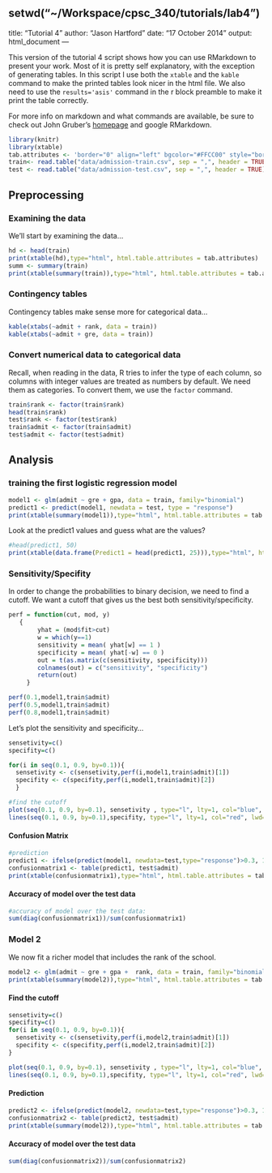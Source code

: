 setwd("~/Workspace/cpsc_340/tutorials/lab4")
---
title: "Tutorial 4"
author: "Jason Hartford"
date: "17 October 2014"
output: html_document
---

This version of the tutorial 4 script shows how you can use RMarkdown to present your work. Most of it is pretty self explanatory, with the exception of generating tables. In this script I use both the `xtable` and the `kable` command to make the printed tables look nicer in the html file. We also need to use the `results='asis'` command in the r block preamble to make it print the table correctly. 

For more info on markdown and what commands are available, be sure to check out John Gruber's [homepage](http://daringfireball.net/projects/markdown/) and google RMarkdown.

```r
library(knitr)
library(xtable)
tab.attributes <- 'border="0" align="left" bgcolor="#FFCC00" style="border-collapse: collapse; text-align: right; width: 50%; "'
train<- read.table("data/admission-train.csv", sep = ",", header = TRUE)
test <- read.table("data/admission-test.csv", sep = ",", header = TRUE)
```
## Preprocessing
### Examining the data

We'll start by examining the data... 

```r
hd <- head(train)
print(xtable(hd),type="html", html.table.attributes = tab.attributes)
summ <- summary(train)
print(xtable(summary(train)),type="html", html.table.attributes = tab.attributes)
```

### Contingency tables

Contingency tables make sense more for categorical data...

```r
kable(xtabs(~admit + rank, data = train))
kable(xtabs(~admit + gre, data = train))
```

### Convert numerical data to categorical data

Recall, when reading in the data, R tries to infer the type of each column, so columns with integer values are treated as numbers by default. We need them as categories. To convert them, we use the `factor` command.

```r
train$rank <- factor(train$rank)
head(train$rank)
test$rank <- factor(test$rank)
train$admit <- factor(train$admit)
test$admit <- factor(test$admit)
```

## Analysis

### training the first logistic regression model

```r
model1 <- glm(admit ~ gre + gpa, data = train, family="binomial")
predict1 <- predict(model1, newdata = test, type = "response")
print(xtable(summary(model1)),type="html", html.table.attributes = tab.attributes)
```

Look at the predict1 values and guess what are the values? 

```r
#head(predict1, 50)
print(xtable(data.frame(Predict1 = head(predict1, 25))),type="html", html.table.attributes = 'border="0" style="border-collapse: collapse; text-align: right; width: 25%; "')
```

### Sensitivity/Specifity

In order to change the probabilities to binary decision, we need to find a cutoff. We want a cutoff that gives us the best both sensitivity/specificity.

```r
perf = function(cut, mod, y)
   {
        yhat = (mod$fit>cut)
        w = which(y==1)
        sensitivity = mean( yhat[w] == 1 ) 
        specificity = mean( yhat[-w] == 0 ) 
        out = t(as.matrix(c(sensitivity, specificity)))
        colnames(out) = c("sensitivity", "specificity")
        return(out)
     }

perf(0.1,model1,train$admit)
perf(0.5,model1,train$admit)
perf(0.8,model1,train$admit)
```

Let's plot the sensitivity and specificity...

```r
sensetivity=c()
specifity=c()

for(i in seq(0.1, 0.9, by=0.1)){
  sensetivity <- c(sensetivity,perf(i,model1,train$admit)[1])
  specifity <- c(specifity,perf(i,model1,train$admit)[2])
  }

#find the cutoff
plot(seq(0.1, 0.9, by=0.1), sensetivity , type="l", lty=1, col="blue", xlab="cutoff points", ylab="sensetivity/specifity", lwd=2)
lines(seq(0.1, 0.9, by=0.1),specifity, type="l", lty=1, col="red", lwd=2)
```

#### Confusion Matrix

```r
#prediction
predict1 <- ifelse(predict(model1, newdata=test,type="response")>0.3, 1, 0)
confusionmatrix1 <- table(predict1, test$admit)
print(xtable(confusionmatrix1),type="html", html.table.attributes = tab.attributes)
```

#### Accuracy of model over the test data

```r
#accuracy of model over the test data:
sum(diag(confusionmatrix1))/sum(confusionmatrix1)
```



### Model 2

We now fit a richer model that includes the rank of the school.

```r
model2 <- glm(admit ~ gre + gpa +  rank, data = train, family="binomial")
print(xtable(summary(model2)),type="html", html.table.attributes = tab.attributes)
```

#### Find the cutoff

```r
sensetivity=c()
specifity=c()
for(i in seq(0.1, 0.9, by=0.1)){
  sensetivity <- c(sensetivity,perf(i,model2,train$admit)[1])
  specifity <- c(specifity,perf(i,model2,train$admit)[2])
}

plot(seq(0.1, 0.9, by=0.1), sensetivity , type="l", lty=1, col="blue", xlab="cutoff points", ylab="sensetivity/specifity", lwd=2)
lines(seq(0.1, 0.9, by=0.1),specifity, type="l", lty=1, col="red", lwd=2)
```

#### Prediction
```r
predict2 <- ifelse(predict(model2, newdata=test,type="response")>0.3, 1, 0)
confusionmatrix2 <- table(predict2, test$admit)
print(xtable(summary(model2)),type="html", html.table.attributes = tab.attributes)
```

#### Accuracy of model over the test data

```r
sum(diag(confusionmatrix2))/sum(confusionmatrix2)
```


